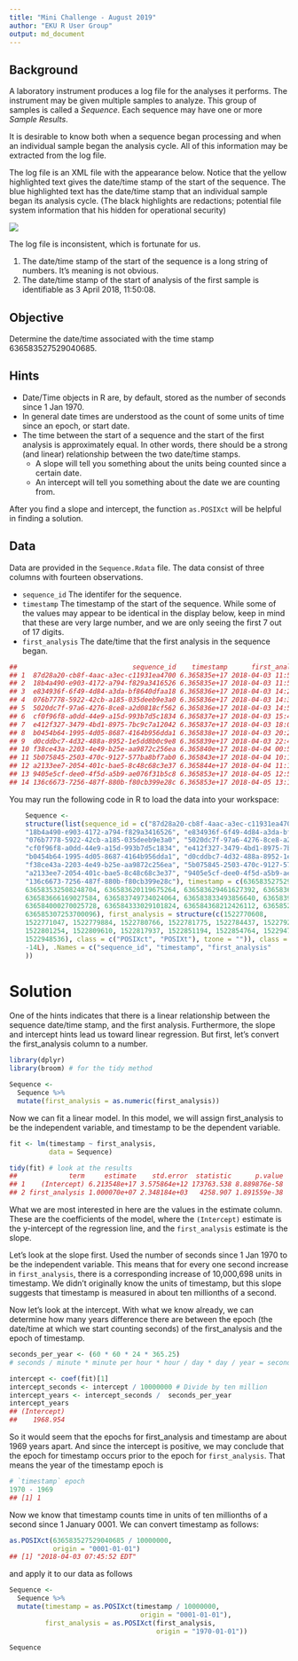 ```yaml
---
title: "Mini Challenge - August 2019"
author: "EKU R User Group"
output: md_document
---
```


## Background

A laboratory instrument produces a log file for the analyses it
performs. The instrument may be given multiple samples to analyze. This
group of samples is called a *Sequence*. Each sequence may have one or
more *Sample Results*.

It is desirable to know both when a sequence began processing and when
an individual sample began the analysis cycle. All of this information
may be extracted from the log file.

The log file is an XML file with the appearance below. Notice that the
yellow highlighted text gives the date/time stamp of the start of the
sequence. The blue highlighted text has the date/time stamp that an
individual sample began its analysis cycle. (The black highlights are
redactions; potential file system information that his hidden for
operational security)

![](Capture.png)

The log file is inconsistent, which is fortunate for us.

1.  The date/time stamp of the start of the sequence is a long string of
    numbers. It's meaning is not obvious.
2.  The date/time stamp of the start of analysis of the first sample is
    identifiable as 3 April 2018, 11:50:08.

## Objective

Determine the date/time associated with the time stamp
636583527529040685.

## Hints

-   Date/Time objects in R are, by default, stored as the number of
    seconds since 1 Jan 1970.
-   In general date times are understood as the count of some units of
    time since an epoch, or start date.
-   The time between the start of a sequence and the start of the first
    analysis is approximately equal. In other words, there should be a
    strong (and linear) relationship between the two date/time stamps.
    -   A slope will tell you something about the units being counted
        since a certain date.
    -   An intercept will tell you something about the date we are
        counting from.

After you find a slope and intercept, the function `as.POSIXct` will be
helpful in finding a solution.

## Data

Data are provided in the `Sequence.Rdata` file. The data consist of
three columns with fourteen observations.

-   `sequence_id` The identifer for the sequence.
-   `timestamp` The timestamp of the start of the sequence. While some
    of the values may appear to be identical in the display below, keep
    in mind that these are very large number, and we are only seeing the
    first 7 out of 17 digits.
-   `first_analysis` The date/time that the first analysis in the
    sequence began.

```r
##                             sequence_id    timestamp      first_analysis
## 1  87d28a20-cb8f-4aac-a3ec-c11931ea4700 6.365835e+17 2018-04-03 11:50:08
## 2  18b4a490-e903-4172-a794-f829a3416526 6.365835e+17 2018-04-03 11:57:27
## 3  e834936f-6f49-4d84-a3da-bf8640dfaa18 6.365836e+17 2018-04-03 14:24:44
## 4  076b7778-5922-42cb-a185-035deeb9e3a0 6.365836e+17 2018-04-03 14:39:26
## 5  5020dc7f-97a6-4276-8ce8-a2d0818cf562 6.365836e+17 2018-04-03 14:56:15
## 6  cf0f96f8-a0dd-44e9-a15d-993b7d5c1834 6.365837e+17 2018-04-03 15:40:37
## 7  e412f327-3479-4bd1-8975-7bc9c7a12042 6.365837e+17 2018-04-03 18:01:27
## 8  b0454b64-1995-4d05-8687-4164b956dda1 6.365838e+17 2018-04-03 20:20:54
## 9  d0cddbc7-4d32-488a-8952-1e5dd8b0c9e8 6.365839e+17 2018-04-03 22:40:10
## 10 f38ce43a-2203-4e49-b25e-aa9872c256ea 6.365840e+17 2018-04-04 00:58:57
## 11 5b075845-2503-470c-9127-577ba8bf7ab0 6.365843e+17 2018-04-04 10:13:14
## 12 a2133ee7-2054-401c-bae5-8c48c68c3e37 6.365844e+17 2018-04-04 11:12:44
## 13 9405e5cf-dee0-4f5d-a5b9-ae076f31b5c8 6.365853e+17 2018-04-05 12:55:39
## 14 136c6673-7256-487f-880b-f80cb399e28c 6.365853e+17 2018-04-05 13:15:36
```
You may run the following code in R to load the data into your
workspace:

```r
    Sequence <- 
    structure(list(sequence_id = c("87d28a20-cb8f-4aac-a3ec-c11931ea4700", 
    "18b4a490-e903-4172-a794-f829a3416526", "e834936f-6f49-4d84-a3da-bf8640dfaa18", 
    "076b7778-5922-42cb-a185-035deeb9e3a0", "5020dc7f-97a6-4276-8ce8-a2d0818cf562", 
    "cf0f96f8-a0dd-44e9-a15d-993b7d5c1834", "e412f327-3479-4bd1-8975-7bc9c7a12042", 
    "b0454b64-1995-4d05-8687-4164b956dda1", "d0cddbc7-4d32-488a-8952-1e5dd8b0c9e8", 
    "f38ce43a-2203-4e49-b25e-aa9872c256ea", "5b075845-2503-470c-9127-577ba8bf7ab0", 
    "a2133ee7-2054-401c-bae5-8c48c68c3e37", "9405e5cf-dee0-4f5d-a5b9-ae076f31b5c8", 
    "136c6673-7256-487f-880b-f80cb399e28c"), timestamp = c(636583527529040640, 
    636583532508248704, 636583620119675264, 636583629461627392, 636583639616867456, 
    636583666169027584, 636583749734024064, 636583833493856640, 636583917036381184, 
    636584000270025728, 636584333029101824, 636584368212426112, 636585295224467968, 
    636585307253700096), first_analysis = structure(c(1522770608, 
    1522771047, 1522779884, 1522780766, 1522781775, 1522784437, 1522792887, 
    1522801254, 1522809610, 1522817937, 1522851194, 1522854764, 1522947339, 
    1522948536), class = c("POSIXct", "POSIXt"), tzone = "")), class = "data.frame", row.names = c(NA, 
    -14L), .Names = c("sequence_id", "timestamp", "first_analysis"
    ))
```


# Solution

One of the hints indicates that there is a linear relationship between the sequence date/time stamp, and the first analysis. Furthermore, the slope and intercept hints lead us toward linear regression. But first, let’s convert the first_analysis column to a number.

```r
library(dplyr)
library(broom) # for the tidy method

Sequence <- 
  Sequence %>% 
  mutate(first_analysis = as.numeric(first_analysis))
```

Now we can fit a linear model. In this model, we will assign first_analysis to be the independent variable, and timestamp to be the dependent variable.

```r
fit <- lm(timestamp ~ first_analysis,
          data = Sequence)

tidy(fit) # look at the results
##             term     estimate    std.error  statistic      p.value
## 1    (Intercept) 6.213548e+17 3.575864e+12 173763.538 8.889876e-58
## 2 first_analysis 1.000070e+07 2.348184e+03   4258.907 1.891559e-38
```

What we are most interested in here are the values in the estimate column. These are the coefficients of the model, where the `(Intercept)` estimate is the y-intercept of the regression line, and the `first_analysis` estimate is the slope.

Let’s look at the slope first. Used the number of seconds since 1 Jan 1970 to be the independent variable. This means that for every one second increase in `first_analysis`, there is a corresponding increase of 10,000,698 units in timestamp. We didn’t originally know the units of timestamp, but this slope suggests that timestamp is measured in about ten millionths of a second.

Now let’s look at the intercept. With what we know already, we can determine how many years difference there are between the epoch (the date/time at which we start counting seconds) of the first_analysis and the epoch of timestamp.

```r
seconds_per_year <- (60 * 60 * 24 * 365.25)
# seconds / minute * minute per hour * hour / day * day / year = seconds / year

intercept <- coef(fit)[1]
intercept_seconds <- intercept / 10000000 # Divide by ten million
intercept_years <- intercept_seconds /  seconds_per_year
intercept_years
## (Intercept) 
##    1968.954
```

So it would seem that the epochs for first_analysis and timestamp are about 1969 years apart. And since the intercept is positive, we may conclude that the epoch for timestamp occurs prior to the epoch for `first_analysis`. That means the year of the timestamp epoch is

```r
# `timestamp` epoch
1970 - 1969
## [1] 1
```

Now we know that timestamp counts time in units of ten millionths of a second since 1 January 0001. We can convert timestamp as follows:

```r
as.POSIXct(636583527529040685 / 10000000,
           origin = "0001-01-01")
## [1] "2018-04-03 07:45:52 EDT"
```

and apply it to our data as follows

```r
Sequence <- 
  Sequence %>% 
  mutate(timestamp = as.POSIXct(timestamp / 10000000,
                                 origin = "0001-01-01"),
         first_analysis = as.POSIXct(first_analysis,
                                     origin = "1970-01-01"))

Sequence
```